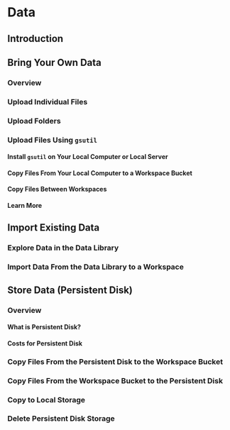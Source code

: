 # Data

## Introduction {#introduction-data}

<!------------------------------------------>

## Bring Your Own Data

### Overview

### Upload Individual Files

### Upload Folders

### Upload Files Using `gsutil`

#### Install `gsutil` on Your Local Computer or Local Server

#### Copy Files From Your Local Computer to a Workspace Bucket

#### Copy Files Between Workspaces

#### Learn More

<!------------------------------------------>

## Import Existing Data

<!-- Import data from available projects to existing or new workspace -->

### Explore Data in the Data Library

### Import Data From the Data Library to a Workspace

<!------------------------------------------>

## Store Data (Persistent Disk)

<!--Cloud Environment "Persistent Disk" (PD)-->

### Overview

#### What is Persistent Disk?

<!--(https://support.terra.bio/hc/en-us/articles/360047318551)-->

#### Costs for Persistent Disk 

<!--(e.g., 50GB, $2 per month)-->

### Copy Files From the Persistent Disk to the Workspace Bucket

### Copy Files From the Workspace Bucket to the Persistent Disk

### Copy to Local Storage

### Delete Persistent Disk Storage
